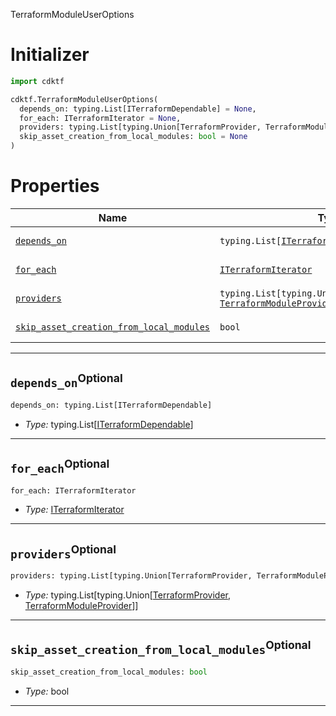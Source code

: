  TerraformModuleUserOptions <a name="TerraformModuleUserOptions" id="cdktf.TerraformModuleUserOptions"></a>

# Initializer <a name="Initializer" id="cdktf.TerraformModuleUserOptions.Initializer"></a>

```python
import cdktf

cdktf.TerraformModuleUserOptions(
  depends_on: typing.List[ITerraformDependable] = None,
  for_each: ITerraformIterator = None,
  providers: typing.List[typing.Union[TerraformProvider, TerraformModuleProvider]] = None,
  skip_asset_creation_from_local_modules: bool = None
)
```

# Properties <a name="Properties" id="Properties"></a>

| **Name** | **Type** | **Description** |
| --- | --- | --- |
| <code><a href="#cdktf.TerraformModuleUserOptions.property.dependsOn">depends_on</a></code> | <code>typing.List[<a href="#cdktf.ITerraformDependable">ITerraformDependable</a>]</code> | *No description.* |
| <code><a href="#cdktf.TerraformModuleUserOptions.property.forEach">for_each</a></code> | <code><a href="#cdktf.ITerraformIterator">ITerraformIterator</a></code> | *No description.* |
| <code><a href="#cdktf.TerraformModuleUserOptions.property.providers">providers</a></code> | <code>typing.List[typing.Union[<a href="#cdktf.TerraformProvider">TerraformProvider</a>, <a href="#cdktf.TerraformModuleProvider">TerraformModuleProvider</a>]]</code> | *No description.* |
| <code><a href="#cdktf.TerraformModuleUserOptions.property.skipAssetCreationFromLocalModules">skip_asset_creation_from_local_modules</a></code> | <code>bool</code> | *No description.* |

---

## `depends_on`<sup>Optional</sup> <a name="depends_on" id="cdktf.TerraformModuleUserOptions.property.dependsOn"></a>

```python
depends_on: typing.List[ITerraformDependable]
```

- *Type:* typing.List[<a href="#cdktf.ITerraformDependable">ITerraformDependable</a>]

---

## `for_each`<sup>Optional</sup> <a name="for_each" id="cdktf.TerraformModuleUserOptions.property.forEach"></a>

```python
for_each: ITerraformIterator
```

- *Type:* <a href="#cdktf.ITerraformIterator">ITerraformIterator</a>

---

## `providers`<sup>Optional</sup> <a name="providers" id="cdktf.TerraformModuleUserOptions.property.providers"></a>

```python
providers: typing.List[typing.Union[TerraformProvider, TerraformModuleProvider]]
```

- *Type:* typing.List[typing.Union[<a href="#cdktf.TerraformProvider">TerraformProvider</a>, <a href="#cdktf.TerraformModuleProvider">TerraformModuleProvider</a>]]

---

## `skip_asset_creation_from_local_modules`<sup>Optional</sup> <a name="skip_asset_creation_from_local_modules" id="cdktf.TerraformModuleUserOptions.property.skipAssetCreationFromLocalModules"></a>

```python
skip_asset_creation_from_local_modules: bool
```

- *Type:* bool

---
